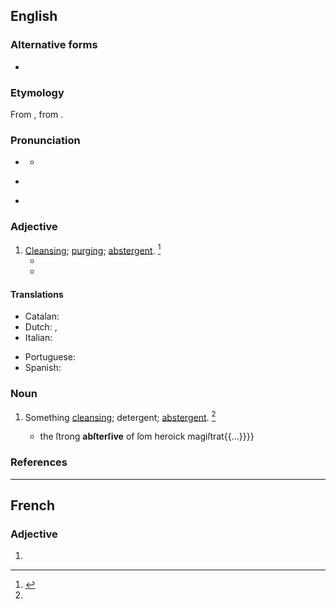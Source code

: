 ==English==

===Alternative forms===
* {{l|en|abstergent}}

===Etymology===
{{root|en|ine-pro|*terh₁-}}
From {{der|en|frm|abstersif}}, from {{der|en|la|abstersus}}.

===Pronunciation===
* {{a|RP}} {{IPA|en|/əbˈstɝː(ɹ).sɪv/}}
** {{audio|en|LL-Q1860 (eng)-Vealhurl-abstersive.wav|Audio (UK)}}
* {{a|US}} {{IPA|en|/æbˈstɝ.sɪv/|/əbˈstɝ.sɪv/}}
* {{rhymes|en|ɜː(ɹ)sɪv}}

===Adjective===
{{en-adj}}

# [[cleansing|Cleansing]]; [[purging]]; [[abstergent]]. {{defdate|First attested around 1350 to 1470.}}<ref name=SOED>{{R:SOED5|page=10}}</ref>
#* {{RQ:Florio Montaigne Essayes|chapter=That the taste of goods or evilles doth greatly depend on the opinion we have of them|book=I|page=137|passage=If he cannot digeſt a ſtrong and '''abſterſive''' drugge, for to remove his evill, let him at leaſt take a lenitive pill to eaſe the ſame.}}
#* {{RQ:Bacon Sylva Sylvarum|century=I|pages=21–22|pageref=21|para=65|passage=Therefore it is good, after ''Purging'', to vſe ''Apozumes'', and ''Broths'', not ſo much ''Opening'' as thoſe vſed before ''Purging'', but '''''Abſterſiue''''' and ''Mundifying Cliſters'' alſo are good to conclude with, to draw away the Reliques of the Humours, that may haue deſcended to the ''Lower Region'' of the ''Body''.}}

====Translations====
{{trans-top|cleansing, purging}}
* Catalan: {{t|ca|abstersiu}}
* Dutch: {{t+|nl|zuiverend}}, {{t+|nl|reinigend}}
* Italian: {{t|it|astersivo}}
{{trans-mid}}
* Portuguese: {{t|pt|abstersivo}}
* Spanish: {{t+|es|abstersivo}}
{{trans-bottom}}

===Noun===
{{en-noun}}

# {{lb|en|now|rare}} Something [[cleansing]]; detergent; [[abstergent]]. {{defdate|First attested around 1350 to 1470.}}<ref name=SOED/>
#* {{RQ:Milton Tet|page=11|passage={{...}}the ſtrong '''abſterſive''' of ſom heroick magiſtrat{{...}}}}

===References===
<references/>

----

==French==

===Adjective===
{{head|fr|adjective form}}

# {{feminine singular of|fr|abstersif}}